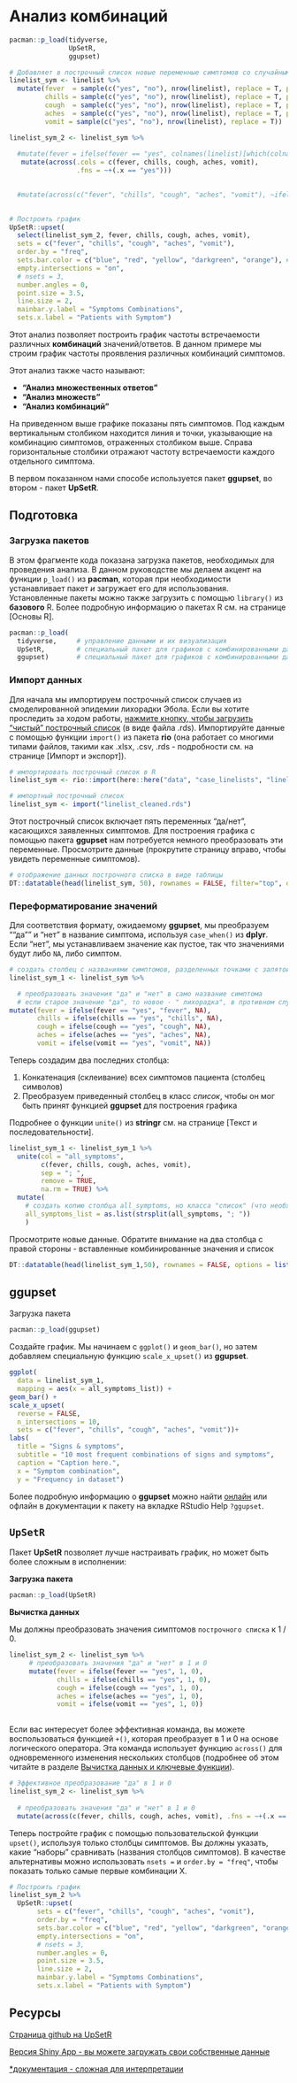 
# Анализ комбинаций { }  

```r
pacman::p_load(tidyverse,
               UpSetR,
               ggupset)

# Добавляет в построчный список новые переменные симптомов со случайными значениями "да" или "нет" 
linelist_sym <- linelist %>% 
  mutate(fever  = sample(c("yes", "no"), nrow(linelist), replace = T, prob = c(0.80, 0.20)),
         chills = sample(c("yes", "no"), nrow(linelist), replace = T, prob = c(0.20, 0.80)),
         cough  = sample(c("yes", "no"), nrow(linelist), replace = T, prob = c(0.9, 0.15)),
         aches  = sample(c("yes", "no"), nrow(linelist), replace = T, prob = c(0.10, 0.90)),
         vomit = sample(c("yes", "no"), nrow(linelist), replace = T))

linelist_sym_2 <- linelist_sym %>% 
     
  #mutate(fever = ifelse(fever == "yes", colnames(linelist)[which(colnames(linelist) == "fever")]))
   mutate(across(.cols = c(fever, chills, cough, aches, vomit),
                 .fns = ~+(.x == "yes")))   

     
  #mutate(across(c("fever", "chills", "cough", "aches", "vomit"), ~ifelse(.x = "yes", colnames(.)[which(colnames(.) == "fever")], 0)))   
  

# Построить график
UpSetR::upset(
  select(linelist_sym_2, fever, chills, cough, aches, vomit),
  sets = c("fever", "chills", "cough", "aches", "vomit"),
  order.by = "freq",
  sets.bar.color = c("blue", "red", "yellow", "darkgreen", "orange"), # optional colors
  empty.intersections = "on",
  # nsets = 3,
  number.angles = 0,
  point.size = 3.5,
  line.size = 2, 
  mainbar.y.label = "Symptoms Combinations",
  sets.x.label = "Patients with Symptom")

```



Этот анализ позволяет построить график частоты встречаемости различных **комбинаций** значений/ответов. В данном примере мы строим график частоты проявления различных комбинаций симптомов.  

Этот анализ также часто называют:  

* **"Анализ множественных ответов"**  
* **"Анализ множеств"**  
* **"Анализ комбинаций"**  

На приведенном выше графике показаны пять симптомов. Под каждым вертикальным столбиком находится линия и точки, указывающие на комбинацию симптомов, отраженных столбиком выше. Справа горизонтальные столбики отражают частоту встречаемости каждого отдельного симптома.  

В первом показанном нами способе используется пакет **ggupset**, во втором - пакет **UpSetR**. 




  



<!-- ======================================================= -->
## Подготовка {  }

### Загрузка пакетов {.unnumbered}

В этом фрагменте кода показана загрузка пакетов, необходимых для проведения анализа. В данном руководстве мы делаем акцент на функции `p_load()` из **pacman**, которая при необходимости устанавливает пакет *и* загружает его для использования. Установленные пакеты можно также загрузить с помощью `library()` из **базового** R. Более подробную информацию о пакетах R см. на странице [Основы R].  

```r
pacman::p_load(
  tidyverse,     # управление данными и их визуализация
  UpSetR,        # специальный пакет для графиков с комбинированными данными
  ggupset)       # специальный пакет для графиков с комбинированными данными
```

<!-- ======================================================= -->
### Импорт данных {.unnumbered}  

Для начала мы импортируем построчный список случаев из смоделированной эпидемии лихорадки Эбола. Если вы хотите проследить за ходом работы, <a href='https://github.com/appliedepi/epirhandbook_eng/raw/master/data/case_linelists/linelist_cleaned.rds' class='download-button'>нажмите кнопку, чтобы загрузить "чистый" построчный список</a> (в виде файла .rds). Импортируйте данные с помощью функции `import()` из пакета **rio** (она работает со многими типами файлов, такими как .xlsx, .csv, .rds - подробности см. на странице [Импорт и экспорт]).  



```r
# импортировать построчный список в R
linelist_sym <- rio::import(here::here("data", "case_linelists", "linelist_cleaned.rds"))
```

```r
# импортный построчный список 
linelist_sym <- import("linelist_cleaned.rds")
```


Этот построчный список включает пять переменных "да/нет", касающихся заявленных симптомов. Для построения графика с помощью пакета **ggupset** нам потребуется немного преобразовать эти переменные. Просмотрите данные (прокрутите страницу вправо, чтобы увидеть переменные симптомов).  

```r
# отображение данных построчного списка в виде таблицы
DT::datatable(head(linelist_sym, 50), rownames = FALSE, filter="top", options = list(pageLength = 5, scrollX=T), class = 'white-space: nowrap' )
```



<!-- ======================================================= -->
### Переформатирование значений {.unnumbered}  

Для соответствия формату, ожидаемому **ggupset**, мы преобразуем ""да"" и "нет" в название симптома, используя `case_when()` из **dplyr**. Если "нет", мы устанавливаем значение как пустое, так что значениями будут либо `NA`, либо симптом.  
 

```r
# создать столбец с названиями симптомов, разделенных точками с запятой
linelist_sym_1 <- linelist_sym %>% 

  # преобразовать значения "да" и "нет" в само название симптома
  # если старое значение "да", то новое - " лихорадка", в противном случае - значение отсутствует (NA)
mutate(fever = ifelse(fever == "yes", "fever", NA), 
       chills = ifelse(chills == "yes", "chills", NA),
       cough = ifelse(cough == "yes", "cough", NA),
       aches = ifelse(aches == "yes", "aches", NA),
       vomit = ifelse(vomit == "yes", "vomit", NA))
```

Теперь создадим два последних столбца:

1. Конкатенация (склеивание) всех симптомов пациента (столбец символов)  
2. Преобразуем приведенный столбец в класс *список*, чтобы он мог быть принят функцией **ggupset** для построения графика  

Подробнее о функции `unite()` из **stringr** см. на странице [Текст и последовательности].

```r
linelist_sym_1 <- linelist_sym_1 %>% 
  unite(col = "all_symptoms",
        c(fever, chills, cough, aches, vomit), 
        sep = "; ",
        remove = TRUE,
        na.rm = TRUE) %>% 
  mutate(
    # создать копию столбца all_symptoms, но класса "список" (что необходимо для использования функции ggupset() на следующем шаге)
    all_symptoms_list = as.list(strsplit(all_symptoms, "; "))
    )
```

Просмотрите новые данные. Обратите внимание на два столбца с правой стороны - вставленные комбинированные значения и список

```r
DT::datatable(head(linelist_sym_1,50), rownames = FALSE, options = list(pageLength = 5, scrollX=T), class = 'white-space: nowrap')
```


<!-- ======================================================= -->
## **ggupset** {  }

Загрузка пакета

```r
pacman::p_load(ggupset)
```


Создайте график. Мы начинаем с `ggplot()` и `geom_bar()`, но затем добавляем специальную функцию `scale_x_upset()` из **ggupset**.  

```r
ggplot(
  data = linelist_sym_1,
  mapping = aes(x = all_symptoms_list)) +
geom_bar() +
scale_x_upset(
  reverse = FALSE,
  n_intersections = 10,
  sets = c("fever", "chills", "cough", "aches", "vomit"))+
labs(
  title = "Signs & symptoms",
  subtitle = "10 most frequent combinations of signs and symptoms",
  caption = "Caption here.",
  x = "Symptom combination",
  y = "Frequency in dataset")

```
  
Более подробную информацию о **ggupset** можно найти [онлайн](https://rdrr.io/cran/ggupset/man/scale_x_upset.html) или офлайн в документации к пакету на вкладке RStudio Help `?ggupset`.  


<!-- ======================================================= -->
## `UpSetR` {  }

Пакет **UpSetR** позволяет лучше настраивать график, но может быть более сложным в исполнении:


**Загрузка пакета**  

```r
pacman::p_load(UpSetR)
```

**Вычистка данных**  

Мы должны преобразовать значения симптомов `построчного списка` к 1 / 0. 

```r
linelist_sym_2 <- linelist_sym %>% 
     # преобразовать значения "да" и "нет" в 1 и 0
     mutate(fever = ifelse(fever == "yes", 1, 0), 
            chills = ifelse(chills == "yes", 1, 0),
            cough = ifelse(cough == "yes", 1, 0),
            aches = ifelse(aches == "yes", 1, 0),
            vomit = ifelse(vomit == "yes", 1, 0))
            
```

Если вас интересует более эффективная команда, вы можете воспользоваться функцией `+()`, которая преобразует в 1 и 0 на основе логического оператора. Эта команда использует функцию `across()` для одновременного изменения нескольких столбцов (подробнее об этом читайте в разделе [Вычистка данных и ключевые функции](#clean_across)).  

```r
# Эффективное преобразование "да" в 1 и 0
linelist_sym_2 <- linelist_sym %>% 
  
  # преобразовать значения "да" и "нет" в 1 и 0
  mutate(across(c(fever, chills, cough, aches, vomit), .fns = ~+(.x == "yes")))
```


Теперь постройте график с помощью пользовательской функции `upset()`, используя только столбцы симптомов. Вы должны указать, какие "наборы" сравнивать (названия столбцов симптомов). В качестве альтернативы можно использовать `nsets = ` и `order.by = "freq"`, чтобы показать только самые первые комбинации X.  

```r

# Построить график
linelist_sym_2 %>% 
  UpSetR::upset(
       sets = c("fever", "chills", "cough", "aches", "vomit"),
       order.by = "freq",
       sets.bar.color = c("blue", "red", "yellow", "darkgreen", "orange"), # optional colors
       empty.intersections = "on",
       # nsets = 3,
       number.angles = 0,
       point.size = 3.5,
       line.size = 2, 
       mainbar.y.label = "Symptoms Combinations",
       sets.x.label = "Patients with Symptom")

```


<!-- ======================================================= -->
## Ресурсы {  }

[Страница github на UpSetR](https://github.com/hms-dbmi/UpSetR)  

[Версия Shiny App - вы можете загружать свои собственные данные](https://gehlenborglab.shinyapps.io/upsetr/)  

[*документация - сложная для интерпретации](https://cran.r-project.org/web/packages/UpSetR/UpSetR.pdf)  


